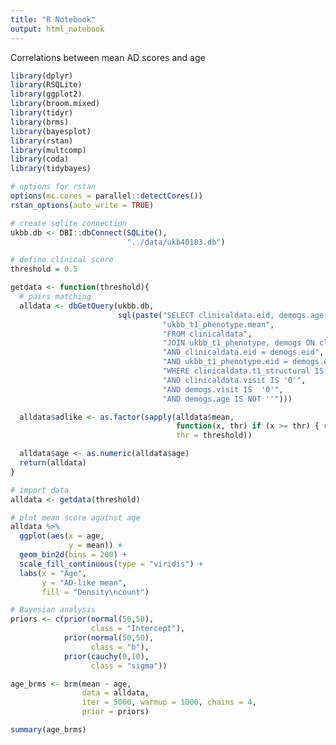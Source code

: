 ```yaml
---
title: "R Notebook"
output: html_notebook
---
```


Correlations between mean AD scores and age
```r
library(dplyr)
library(RSQLite)
library(ggplot2)
library(broom.mixed)
library(tidyr)
library(brms)
library(bayesplot)
library(rstan)
library(multcomp)
library(coda)
library(tidybayes)

# options for rstan
options(mc.cores = parallel::detectCores())
rstan_options(auto_write = TRUE)

```

```r
# create sqlite connection
ukbb.db <- DBI::dbConnect(SQLite(),
                          "../data/ukb40183.db")

```

```r
# define clinical score
threshold = 0.5

getdata <- function(threshold){
  # pairs matching
  alldata <- dbGetQuery(ukbb.db,
                        sql(paste("SELECT clinicaldata.eid, demogs.age, demogs.visit,",
                                  "ukbb_t1_phenotype.mean",
                                  "FROM clinicaldata",
                                  "JOIN ukbb_t1_phenotype, demogs ON clinicaldata.eid = ukbb_t1_phenotype.eid",
                                  "AND clinicaldata.eid = demogs.eid",
                                  "AND ukbb_t1_phenotype.eid = demogs.eid",
                                  "WHERE clinicaldata.t1_structural IS NOT ''",
                                  "AND clinicaldata.visit IS '0'",
                                  "AND demogs.visit IS  '0'",
                                  "AND demogs.age IS NOT ''")))

  alldata$adlike <- as.factor(sapply(alldata$mean,
                                     function(x, thr) if (x >= thr) { return("Positive") } else { return("Negative") },
                                     thr = threshold))

  alldata$age <- as.numeric(alldata$age)
  return(alldata)
}

```


```r
# import data
alldata <- getdata(threshold)
```


```r
# plot mean score against age
alldata %>%
  ggplot(aes(x = age,
             y = mean)) +
  geom_bin2d(bins = 200) +
  scale_fill_continuous(type = "viridis") +
  labs(x = "Age",
       y = "AD-like mean",
       fill = "Density\ncount")
```

```r
# Bayesian analysis
priors <- c(prior(normal(50,50),
                  class = "Intercept"),
            prior(normal(50,50),
                  class = "b"),
            prior(cauchy(0,10),
                  class = "sigma"))

age_brms <- brm(mean ~ age,
                data = alldata,
                iter = 5000, warmup = 1000, chains = 4,
                prior = priors)

summary(age_brms)

```
